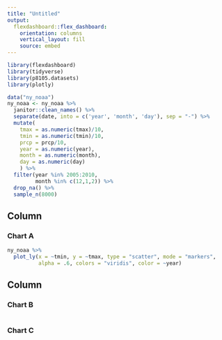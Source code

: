 ```yaml
---
title: "Untitled"
output: 
  flexdashboard::flex_dashboard:
    orientation: columns
    vertical_layout: fill
    source: embed
---
```


```r
library(flexdashboard)
library(tidyverse)
library(p8105.datasets)
library(plotly)
```

```r
data("ny_noaa")
ny_noaa <- ny_noaa %>%
  janitor::clean_names() %>%
  separate(date, into = c('year', 'month', 'day'), sep = "-") %>%
  mutate(
    tmax = as.numeric(tmax)/10,
    tmin = as.numeric(tmin)/10,
    prcp = prcp/10,
    year = as.numeric(year),
    month = as.numeric(month),
    day = as.numeric(day)
    ) %>% 
  filter(year %in% 2005:2010,
         month %in% c(12,1,2)) %>% 
  drop_na() %>% 
  sample_n(8000)
```

Column {data-width=650}
-----------------------------------------------------------------------

### Chart A

```r
ny_noaa %>% 
  plot_ly(x = ~tmin, y = ~tmax, type = "scatter", mode = "markers",
          alpha = .6, colors = "viridis", color = ~year) 
```

Column {data-width=350}
-----------------------------------------------------------------------

### Chart B

```r

```

### Chart C

```r

```


